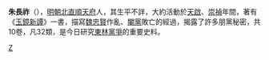 {{unreferenced|time=2009-08-31T06:37:43+00:00}}

'''朱長祚'''（{{bd|？||？}}），[[明朝|明朝]][[北直|北直]][[順天府|順天府]]人，其生平不詳，大約活動於[[天啟|天啟]]、[[崇禎|崇禎]]年間，著有《[[玉鏡新譚|玉鏡新譚]]》一書，描寫[[魏忠賢|魏忠賢]]作亂、[[閹黨|閹黨]]敗亡的經過，揭露了許多朋黨秘密，共10卷，凡32類，是今日研究[[東林黨爭|東林黨爭]]的重要史料。

{{明朝人物小作品}}

[[Category:明朝作家|Z]]